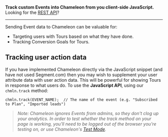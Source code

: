 **Track custom Events into Chameleon from you client-side JavaScript.** Looking for the [REST API](/webhooks/events)?

---

Sending Event data to Chameleon can be valuable for:

- Targeting users with Tours based on what they have done.
- Tracking Conversion Goals for Tours.



## Tracking user action data

If you have implemented Chameleon directly via the JavaScript snippet (and have not used Segment.com) then you may wish to supplement your user attribute data with user action data. This will be powerful for showing Tours in response to what users do.
To use the **JavaScript API**, using our `chmln.track` method:

```
chmln.track(EVENT_NAME);  // The name of the event (e.g. "Subscribed to Plan", "Imported leads")
```

> *Note: Chameleon ignores Events from admins, so they don't clog up your analytics. In order to test whether the track method on your page is working, you'll need to be logged out of the browser you're testing on, or use Chameleon's [Test Mode](https://help.chameleon.io/en/articles/1201812-how-can-i-test-my-chameleon-experience#test-mode).*

